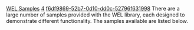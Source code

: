 [[Property:title|WEL Samples]]
[[Property:weight|4]]
[[Property:uuid|f6df9869-52b7-0d10-dd0c-52796f631998]]
There are a large number of samples provided with the WEL library, each designed to demonstrate different functionality.  The samples available are listed below. 

{{note| '''Note''': If you are new to WEL programming, the recommended place to start is the set of samples called the [[WEL Tutorial]]. }}


